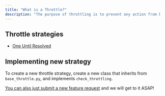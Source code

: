 ```yaml
---
title: "What is a Throttle?"
description: "The purpose of throttling is to prevent any action from being triggered too many times, thus generating too many alerts."
---
```


## Throttle strategies

- [One Until Resolved](/platform/core/throttles/what-is-a-throttle)

## Implementing new strategy

To create a new throttle strategy, create a new class that inherits from `base_throttle.py`, and implements `check_throttling`.

[You can also just submit a new feature request](https://github.com/keephq/keep/issues/new?assignees=&labels=&template=feature_request.md&title=feature:%20new%20throttling%20strategy) and we will get to it ASAP!
